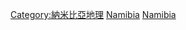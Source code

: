 {{Commonscat|Waterfalls in Namibia}}

[[Category:納米比亞地理|Category:納米比亞地理]]
[[Category:非洲瀑布|Namibia]]
[[Category:各國瀑布|Namibia]]